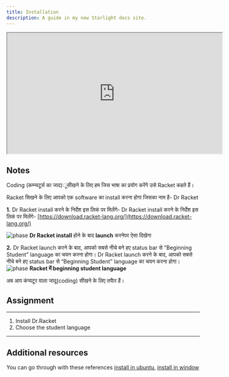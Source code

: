 ```yaml
---
title: Installation
description: A guide in my new Starlight docs site.
---
```


<iframe width="560" height="315" src="https://www.youtube.com/embed/ky2um_0TovM?si=GMu2dZDczYzDKIrl" title="Racket installtion" frameborder="2" allow="accelerometer; autoplay; clipboard-write; encrypted-media; gyroscope; picture-in-picture; web-share" referrerpolicy="strict-origin-when-cross-origin" allowfullscreen></iframe>

## Notes
Coding (कम्प्यटूर्स का जाद)ूसीखने के लिए हम जिस भाषा का प्रयोग
करेंगे उसे Racket कहते हैं।

Racket सिखने के लिए आपको एक software का install करना होगा
जिसका नाम है- Dr Racket


**1.** Dr Racket install करने के निर्देश इस लिकं पर मिलेंगे-
Dr Racket install करने के निर्देश इस लिकं पर मिलेंगे-
[https://download.racket-lang.org/](https://download.racket-lang.org/)

![phase](../../../assets/racketimg/phase.png)
**Dr Racket install** होने के बाद **launch** करनेपर ऐसा दिखेगा


**2.** Dr Racket launch करने के बाद, आपको सबसे नीचे बने हए status bar से “Beginning Student” language का चयन करना होगा।
Dr Racket launch करने के बाद, आपको सबसे नीचे बने हए status bar से “Beginning Student” language का चयन करना होगा।
![phase](../../../assets/racketimg/lang.jpeg)
**Racket में beginning student language**

अब आप कंप्यटूर वाला जादू(coding) सीखने के लिए तयैार हैं।


## Assignment
---
1. Install Dr.Racket 
2. Choose the student language 
---
## Additional resources

You can go through with these references
[install in ubuntu](https://askubuntu.com/questions/120833/how-i-install-drracket),
[install in window](https://docs.racket-lang.org/pollen/Installation.html)

<Checkbox client:only />
